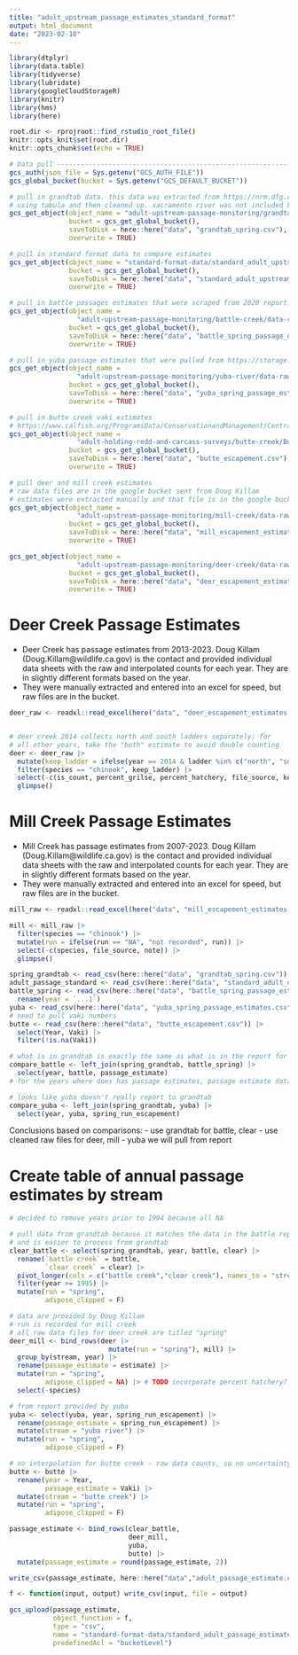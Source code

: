 ```yaml
---
title: "adult_upstream_passage_estimates_standard_format"
output: html_document
date: "2023-02-10"
---
```


```r
library(dtplyr)
library(data.table)
library(tidyverse)
library(lubridate)
library(googleCloudStorageR)
library(knitr)
library(hms)
library(here)

root.dir <- rprojroot::find_rstudio_root_file()
knitr::opts_knit$set(root.dir)
knitr::opts_chunk$set(echo = TRUE)
```

```r
# Data pull ---------------------------------------------------------------
gcs_auth(json_file = Sys.getenv("GCS_AUTH_FILE"))
gcs_global_bucket(bucket = Sys.getenv("GCS_DEFAULT_BUCKET"))

# pull in grandtab data. this data was extracted from https://nrm.dfg.ca.gov/FileHandler.ashx?DocumentID=84381 for spring run only
# using tabula and then cleaned up. sacramento river was not included because it is unknown where that data is coming from.
gcs_get_object(object_name = "adult-upstream-passage-monitoring/grandtab_spring.csv",
               bucket = gcs_get_global_bucket(),
               saveToDisk = here::here("data", "grandtab_spring.csv"),
               overwrite = TRUE)

# pull in standard format data to compare estimates
gcs_get_object(object_name = "standard-format-data/standard_adult_upstream_passage.csv",
               bucket = gcs_get_global_bucket(),
               saveToDisk = here::here("data", "standard_adult_upstream_passage.csv"),
               overwrite = TRUE)

# pull in battle passages estimates that were scraped from 2020 report: https://storage.cloud.google.com/jpe-dev-bucket/adult-upstream-passage-monitoring/battle-creek/data-raw/2020%20Battle%20Creek%20Adult%20Monitoring%20Report.pdf
gcs_get_object(object_name = 
                 "adult-upstream-passage-monitoring/battle-creek/data-raw/battle_spring_passage_estimates.csv",
               bucket = gcs_get_global_bucket(),
               saveToDisk = here::here("data", "battle_spring_passage_estimates.csv"),
               overwrite = TRUE)

# pull in yuba passage estimates that were pulled from https://storage.cloud.google.com/jpe-dev-bucket/adult-upstream-passage-monitoring/yuba-river/data-raw/2020%20Update%20LYR%20Chinook%20Salmon%20Run%20Differentiation_December%202020.pdf
gcs_get_object(object_name = 
                 "adult-upstream-passage-monitoring/yuba-river/data-raw/yuba_escapement_values.csv",
               bucket = gcs_get_global_bucket(),
               saveToDisk = here::here("data", "yuba_spring_passage_estimates.csv"),
               overwrite = TRUE)

# pull in butte creek vaki estimates
# https://www.calfish.org/ProgramsData/ConservationandManagement/CentralValleyMonitoring/SacramentoValleyTributaryMonitoring/ButteCreek.aspx
gcs_get_object(object_name = 
                 "adult-holding-redd-and-carcass-surveys/butte-creek/Butte_Creek_Historic_Escapement.csv",
               bucket = gcs_get_global_bucket(),
               saveToDisk = here::here("data", "butte_escapement.csv"),
               overwrite = TRUE)
```

```r
# pull deer and mill creek estimates
# raw data files are in the google bucket sent from Doug Killam
# estimates were extracted manually and that file is in the google bucket
gcs_get_object(object_name = 
                 "adult-upstream-passage-monitoring/mill-creek/data-raw/mill_estimates_manual_extract.xlsx",
               bucket = gcs_get_global_bucket(),
               saveToDisk = here::here("data", "mill_escapement_estimates.csv"),
               overwrite = TRUE)

gcs_get_object(object_name = 
                 "adult-upstream-passage-monitoring/deer-creek/data-raw/deer_estimates_manual_extract.xlsx",
               bucket = gcs_get_global_bucket(),
               saveToDisk = here::here("data", "deer_escapement_estimates.csv"),
               overwrite = TRUE)
```

# Deer Creek Passage Estimates

- Deer Creek has passage estimates from 2013-2023. Doug Killam (Doug.Killam@wildlife.ca.gov) is the contact and provided individual data sheets with the raw and interpolated counts for each year. They are in slightly different formats based on the year.
- They were manually extracted and entered into an excel for speed, but raw files are in the bucket.

```r
deer_raw <- readxl::read_excel(here("data", "deer_escapement_estimates.csv"))


# deer creek 2014 collects north and south ladders separately; for 
# all other years, take the "both" estimate to avoid double counting
deer <- deer_raw |> 
  mutate(keep_ladder = ifelse(year == 2014 & ladder %in% c("north", "south") | year != 2014 & ladder == "both", TRUE, FALSE)) |> 
  filter(species == "chinook", keep_ladder) |> 
  select(-c(is_count, percent_grilse, percent_hatchery, file_source, keep_ladder)) |> 
  glimpse()
```

# Mill Creek Passage Estimates

- Mill Creek has passage estimates from 2007-2023. Doug Killam (Doug.Killam@wildlife.ca.gov) is the contact and provided individual data sheets with the raw and interpolated counts for each year. They are in slightly different formats based on the year.
- They were manually extracted and entered into an excel for speed, but raw files are in the bucket.

```r
mill_raw <- readxl::read_excel(here("data", "mill_escapement_estimates.csv"))

mill <- mill_raw |> 
  filter(species == "chinook") |> 
  mutate(run = ifelse(run == "NA", "not recorded", run)) |> 
  select(-c(species, file_source, note)) |> 
  glimpse()
```

```r
spring_grandtab <- read_csv(here::here("data", "grandtab_spring.csv"))
adult_passage_standard <- read_csv(here::here("data", "standard_adult_upstream_passage.csv"))
battle_spring <- read_csv(here::here("data", "battle_spring_passage_estimates.csv")) |> 
  rename(year = `...1`)
yuba <- read_csv(here::here("data", "yuba_spring_passage_estimates.csv"))
# need to pull vaki numbers
butte <- read_csv(here::here("data", "butte_escapement.csv")) |> 
  select(Year, Vaki) |> 
  filter(!is.na(Vaki))
```

```r
# what is in grandtab is exactly the same as what is in the report for battle creek
compare_battle <- left_join(spring_grandtab, battle_spring) |> 
  select(year, battle, passage_estimate)
# for the years where does has passage estimates, passage estimate data is very similar

# looks like yuba doesn't really report to grandtab
compare_yuba <- left_join(spring_grandtab, yuba) |> 
  select(year, yuba, spring_run_escapement)
```

Conclusions based on comparisons:
- use grandtab for battle, clear
- use cleaned raw files for deer, mill
- yuba we will pull from report

# Create table of annual passage estimates by stream

```r
# decided to remove years prior to 1994 because all NA

# pull data from grandtab because it matches the data in the battle report
# and is easier to process from grandtab
clear_battle <- select(spring_grandtab, year, battle, clear) |> 
  rename(`battle creek` = battle,
         `clear creek` = clear) |> 
  pivot_longer(cols = c("battle creek","clear creek"), names_to = "stream", values_to = "passage_estimate") |> 
  filter(year >= 1995) |> 
  mutate(run = "spring",
         adipose_clipped = F)

# data are provided by Doug Killam
# run is recorded for mill creek
# all raw data files for deer creek are titled "spring"
deer_mill <- bind_rows(deer |> 
                         mutate(run = "spring"), mill) |> 
  group_by(stream, year) |> 
  rename(passage_estimate = estimate) |> 
  mutate(run = "spring",
         adipose_clipped = NA) |> # TODO incorporate percent hatchery?
  select(-species)

# from report provided by yuba
yuba <- select(yuba, year, spring_run_escapement) |> 
  rename(passage_estimate = spring_run_escapement) |> 
  mutate(stream = "yuba river") |> 
  mutate(run = "spring",
         adipose_clipped = F)

# no interpolation for butte creek - raw data counts, so no uncertainty
butte <- butte |> 
  rename(year = Year,
         passage_estimate = Vaki) |> 
  mutate(stream = "butte creek") |> 
  mutate(run = "spring",
         adipose_clipped = F)

passage_estimate <- bind_rows(clear_battle,
                              deer_mill,
                              yuba,
                              butte) |> 
  mutate(passage_estimate = round(passage_estimate, 2))

write_csv(passage_estimate, here::here("data","adult_passage_estimate.csv"))
```


```r
f <- function(input, output) write_csv(input, file = output)

gcs_upload(passage_estimate,
           object_function = f,
           type = "csv",
           name = "standard-format-data/standard_adult_passage_estimate.csv",
           predefinedAcl = "bucketLevel")
```